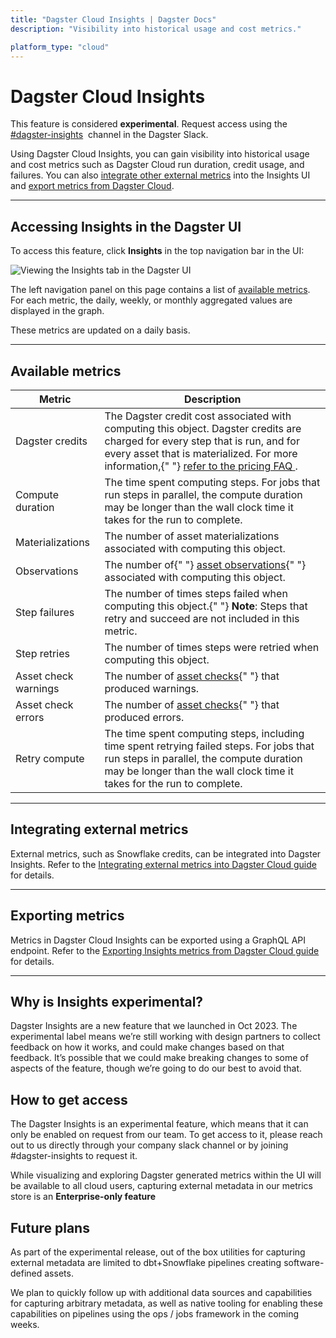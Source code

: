 ```yaml
---
title: "Dagster Cloud Insights | Dagster Docs"
description: "Visibility into historical usage and cost metrics."

platform_type: "cloud"
---
```


# Dagster Cloud Insights

<Note>
  This feature is considered <strong>experimental</strong>. Request access using
  the&nbsp;
  <a href="https://dagster.slack.com/archives/C05V7GETFSQ">#dagster-insights</a>
  &nbsp;channel in the Dagster Slack.
</Note>

Using Dagster Cloud Insights, you can gain visibility into historical usage and cost metrics such as Dagster Cloud run duration, credit usage, and failures. You can also [integrate other external metrics](#integrating-external-metrics) into the Insights UI and [export metrics from Dagster Cloud](#exporting-metrics).

---

## Accessing Insights in the Dagster UI

To access this feature, click **Insights** in the top navigation bar in the UI:

<!-- ![Viewing the Insights tab in the Dagster UI](/images/dagster-cloud/insights/insights-tab.png) -->

<Image
alt="Viewing the Insights tab in the Dagster UI"
src="/images/dagster-cloud/insights/insights-tab.png"
width={3066}
height={1636}
/>

The left navigation panel on this page contains a list of [available metrics](#available-metrics). For each metric, the daily, weekly, or monthly aggregated values are displayed in the graph.

These metrics are updated on a daily basis.

---

## Available metrics

<table
  className="table"
  style={{
    width: "100%",
  }}
>
  <thead>
    <tr>
      <th
        style={{
          width: "25%",
        }}
      >
        Metric
      </th>
      <th>Description</th>
    </tr>
  </thead>
  <tbody>
    <tr>
      <td>Dagster credits</td>
      <td>
        The Dagster credit cost associated with computing this object. Dagster
        credits are charged for every step that is run, and for every asset that
        is materialized. For more information,{" "}
        <a href="https://dagster.io/pricing#faq" target="_blank">
          refer to the pricing FAQ
        </a>
        .
      </td>
    </tr>
    <tr>
      <td>Compute duration</td>
      <td>
        The time spent computing steps. For jobs that run steps in parallel, the
        compute duration may be longer than the wall clock time it takes for the
        run to complete.
      </td>
    </tr>
    <tr>
      <td>Materializations</td>
      <td>
        The number of asset materializations associated with computing this
        object.
      </td>
    </tr>
    <tr>
      <td>Observations</td>
      <td>
        The number of{" "}
        <a href="/concepts/assets/asset-observations">asset observations</a>{" "}
        associated with computing this object.
      </td>
    </tr>
    <tr>
      <td>Step failures</td>
      <td>
        The number of times steps failed when computing this object.{" "}
        <strong>Note</strong>: Steps that retry and succeed are not included in
        this metric.
      </td>
    </tr>
    <tr>
      <td>Step retries</td>
      <td>
        The number of times steps were retried when computing this object.
      </td>
    </tr>
    <tr>
      <td>Asset check warnings</td>
      <td>
        The number of <a href="/concepts/assets/asset-checks">asset checks</a>{" "}
        that produced warnings.
      </td>
    </tr>
    <tr>
      <td>Asset check errors</td>
      <td>
        The number of <a href="/concepts/assets/asset-checks">asset checks</a>{" "}
        that produced errors.
      </td>
    </tr>
    <tr>
      <td>Retry compute</td>
      <td>
        The time spent computing steps, including time spent retrying failed
        steps. For jobs that run steps in parallel, the compute duration may be
        longer than the wall clock time it takes for the run to complete.
      </td>
    </tr>
  </tbody>
</table>

---

## Integrating external metrics

External metrics, such as Snowflake credits, can be integrated into Dagster Insights. Refer to the [Integrating external metrics into Dagster Cloud guide](/dagster-cloud/insights/integrating-external-metrics) for details.

---

## Exporting metrics

Metrics in Dagster Cloud Insights can be exported using a GraphQL API endpoint. Refer to the [Exporting Insights metrics from Dagster Cloud guide](/dagster-cloud/insights/exporting-insights-metrics) for details.

---

## Why is Insights experimental?

Dagster Insights are a new feature that we launched in Oct 2023. The experimental label means we’re still working with design partners to collect feedback on how it works, and could make changes based on that feedback. It’s possible that we could make breaking changes to some of aspects of the feature, though we’re going to do our best to avoid that.

## How to get access

The Dagster Insights is an experimental feature, which means that it can only be enabled on request from our team. To get access to it, please reach out to us directly through your company slack channel or by joining #dagster-insights to request it.

While visualizing and exploring Dagster generated metrics within the UI will be available to all cloud users, capturing external metadata in our metrics store is an **Enterprise-only feature**

## Future plans

As part of the experimental release, out of the box utilities for capturing external metadata are limited to dbt+Snowflake pipelines creating software-defined assets.

We plan to quickly follow up with additional data sources and capabilities for capturing arbitrary metadata, as well as native tooling for enabling these capabilities on pipelines using the ops / jobs framework in the coming weeks.

